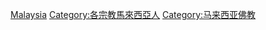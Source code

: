 [[Category:各國佛教徒|Malaysia]]
[[Category:各宗教馬來西亞人|Category:各宗教馬來西亞人]]
[[Category:马来西亚佛教|Category:马来西亚佛教]]